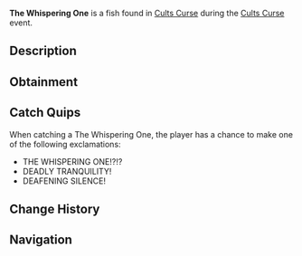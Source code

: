 {{FishInfobox
|image          = The Whispering One.png
|rarity         = Limited
|event          = Cults Curse
|sea            = First Sea
|location       = [[Cults Curse]]
|sublocation    = 
|sources        = Fishing Rod
|radar_location = 
|prog_speed     = -95
|xp             = 6500
|weather        = 
|time           = 
|season         = 
|bait           = 
|base_weight    = 1400
|base_value     = 15000
|weight_range   = 900
|base_chance    = 1
|base_resil     = 1
}}
'''The Whispering One''' is a {{Rarity|Limited}} fish found in [[Cults Curse]] during the [[Cults Curse]] event.

== Description ==
{{Description|In the stillness, The Whispering One mutters, with a voice exhibiting a choir of dread from beyond the unknown.|Bestiary Entry}}

== Obtainment ==
{{Description|Can only be caught in the Cursed Pool.|Bestiary Hint}}
{{Fish Availability|
Cults Curse
|top_rods      = 
Fang of the Eclipse\43227.39\118850.11;
Great Rod of Oscar\43218.57\111898.62;
Tempest Rod\41122.4\110581.34;
Challenger's Rod\40726.02\109918.16;
Astralhook Rod\40677.07\107739.84;
Resourceful Rod\6847.33\17804.58;
Destiny Rod\662.28\1716.03;
Steady Rod\-27.23\-27.23;
Firework Rod\-124.14\-124.14;
Crystalized Rod\-124.14\-124.14;
Seraphic Rod\28332.84\75419.7;
Ethereal Prism Rod\21793.82\57250.25;
Rod Of The Forgotten Fang\12078.49\32203.74;
No-Life Rod\9318.83\25198.92;
Depthseeker Rod\6194.24\16995.45;
Free Spirit Rod\6166.18\16413.88;
Rod Of The Exalted One\2082.18\5508.61;
Blazebringer Rod\-148.01\-148.01;
Avalanche Rod\-604.42\-604.42;
Volcanic Rod\-716.2\-716.2;
Rod Of The Depths\-716.35\-716.35;
Zeus Rod\-1122.91\-1122.91;
Trident Rod\-1389.83\-1389.83;
Verdant Shear Rod\-1591.13\-1591.13
|recommended   = Challenger's Rod
}}

== Catch Quips ==
When catching a The Whispering One, the player has a chance to make one of the following exclamations:
* THE WHISPERING ONE!?!?
* DEADLY TRANQUILITY!
* DEAFENING SILENCE!

== Change History ==
{{Change History|{{subst:Current Version}}}}

== Navigation ==
{{Fish Navbox|Cults Curse}}